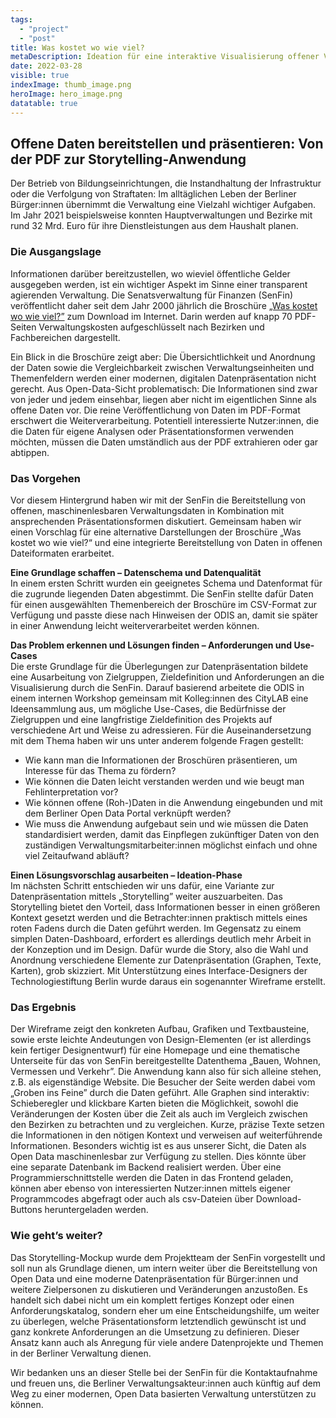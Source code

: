 ```yaml
---
tags:
  - "project"
  - "post"
title: Was kostet wo wie viel?
metaDescription: Ideation für eine interaktive Visualisierung offener Verwaltungsdaten
date: 2022-03-28
visible: true
indexImage: thumb_image.png
heroImage: hero_image.png
datatable: true
---
```


## Offene Daten bereitstellen und präsentieren: Von der PDF zur Storytelling-Anwendung

Der Betrieb von Bildungseinrichtungen, die Instandhaltung der Infrastruktur oder die Verfolgung von Straftaten: Im alltäglichen Leben der Berliner Bürger:innen übernimmt die Verwaltung eine Vielzahl wichtiger Aufgaben. Im Jahr 2021 beispielsweise konnten Hauptverwaltungen und Bezirke mit rund 32 Mrd. Euro für ihre Dienstleistungen aus dem Haushalt planen.

### Die Ausgangslage

Informationen darüber bereitzustellen, wo wieviel öffentliche Gelder ausgegeben werden, ist ein wichtiger Aspekt im Sinne einer transparent agierenden Verwaltung. Die Senatsverwaltung für Finanzen (SenFin) veröffentlicht daher seit dem Jahr 2000 jährlich die Broschüre [„Was kostet wo wie viel?”](https://www.berlin.de/sen/finanzen/haushalt/downloads/artikel.6347.php) zum Download im Internet. Darin werden auf knapp 70 PDF-Seiten Verwaltungskosten aufgeschlüsselt nach Bezirken und Fachbereichen dargestellt.

Ein Blick in die Broschüre zeigt aber: Die Übersichtlichkeit und Anordnung der Daten sowie die Vergleichbarkeit zwischen Verwaltungseinheiten und Themenfeldern werden einer modernen, digitalen Datenpräsentation nicht gerecht. Aus Open-Data-Sicht problematisch: Die Informationen sind zwar von jeder und jedem einsehbar, liegen aber nicht im eigentlichen Sinne als offene Daten vor. Die reine Veröffentlichung von Daten im PDF-Format erschwert die Weiterverarbeitung. Potentiell interessierte Nutzer:innen, die die Daten für eigene Analysen oder Präsentationsformen verwenden möchten, müssen die Daten umständlich aus der PDF extrahieren oder gar abtippen.


<a href="https://www.berlin.de/sen/finanzen/haushalt/downloads/wkwwv_hv_2017.pdf">
  <ImageSection
    src="broschüre.png"
    caption="Ausschnitt aus der PDF-Broschüre 'Was kostet wo wie viel?'"
  />
</a>

### Das Vorgehen

Vor diesem Hintergrund haben wir mit der SenFin die Bereitstellung von offenen, maschinenlesbaren Verwaltungsdaten in Kombination mit ansprechenden Präsentationsformen diskutiert. Gemeinsam haben wir einen Vorschlag für eine alternative Darstellungen der Broschüre „Was kostet wo wie viel?“ und eine integrierte Bereitstellung von Daten in offenen Dateiformaten erarbeitet.

**Eine Grundlage schaffen – Datenschema und Datenqualität**  
In einem ersten Schritt wurden ein geeignetes Schema und Datenformat für die zugrunde liegenden Daten abgestimmt. Die SenFin stellte dafür Daten für einen ausgewählten Themenbereich der Broschüre im CSV-Format zur Verfügung und passte diese nach Hinweisen der ODIS an, damit sie später in einer Anwendung leicht weiterverarbeitet werden können.

**Das Problem erkennen und Lösungen finden – Anforderungen und Use-Cases**  
Die erste Grundlage für die Überlegungen zur Datenpräsentation bildete eine Ausarbeitung von Zielgruppen, Zieldefinition und Anforderungen an die Visualisierung durch die SenFin. Darauf basierend arbeitete die ODIS in einem internen Workshop gemeinsam mit Kolleg:innen des CityLAB eine Ideensammlung aus, um mögliche Use-Cases, die Bedürfnisse der Zielgruppen und eine langfristige Zieldefinition des Projekts auf verschiedene Art und Weise zu adressieren. Für die Auseinandersetzung mit dem Thema haben wir uns unter anderem folgende Fragen gestellt:

- Wie kann man die Informationen der Broschüren präsentieren, um Interesse für das Thema zu fördern?
- Wie können die Daten leicht verstanden werden und wie beugt man Fehlinterpretation vor?
- Wie können offene (Roh-)Daten in die Anwendung eingebunden und mit dem Berliner Open Data Portal verknüpft werden?
- Wie muss die Anwendung aufgebaut sein und wie müssen die Daten standardisiert werden, damit das Einpflegen zukünftiger Daten von den zuständigen Verwaltungsmitarbeiter:innen möglichst einfach und ohne viel Zeitaufwand abläuft?

**Einen Lösungsvorschlag ausarbeiten – Ideation-Phase**  
Im nächsten Schritt entschieden wir uns dafür, eine Variante zur Datenpräsentation mittels „Storytelling” weiter auszuarbeiten. Das Storytelling bietet den Vorteil, dass Informationen besser in einen größeren Kontext gesetzt werden und die Betrachter:innen praktisch mittels eines roten Fadens durch die Daten geführt werden. Im Gegensatz zu einem simplen Daten-Dashboard, erfordert es allerdings deutlich mehr Arbeit in der Konzeption und im Design. Dafür wurde die Story, also die Wahl und Anordnung verschiedene Elemente zur Datenpräsentation (Graphen, Texte, Karten), grob skizziert. Mit Unterstützung eines Interface-Designers der Technologiestiftung Berlin wurde daraus ein sogenannter Wireframe erstellt.

### Das Ergebnis

Der Wireframe zeigt den konkreten Aufbau, Grafiken und Textbausteine, sowie erste leichte Andeutungen von Design-Elementen (er ist allerdings kein fertiger Designentwurf) für eine Homepage und eine thematische Unterseite für das von SenFin bereitgestellte Datenthema „Bauen, Wohnen, Vermessen und Verkehr”. Die Anwendung kann also für sich alleine stehen, z.B. als eigenständige Website. Die Besucher der Seite werden dabei vom „Groben ins Feine” durch die Daten geführt. Alle Graphen sind interaktiv: Schieberegler und klickbare Karten bieten die Möglichkeit, sowohl die Veränderungen der Kosten über die Zeit als auch im Vergleich zwischen den Bezirken zu betrachten und zu vergleichen. Kurze, präzise Texte setzen die Informationen in den nötigen Kontext und verweisen auf weiterführende Informationen.
Besonders wichtig ist es aus unserer Sicht, die Daten als Open Data maschinenlesbar zur Verfügung zu stellen. Dies könnte über eine separate Datenbank im Backend realisiert werden. Über eine Programmierschnittstelle werden die Daten in das Frontend geladen, können aber ebenso von interessierten Nutzer:innen mittels eigener Programmcodes abgefragt oder auch als csv-Dateien über Download-Buttons heruntergeladen werden.

<ImageSection
  src="wireframe2.png"
  caption="Ausschnitt aus dem Wireframe für die interaktiven Datenvisualisierungen"
/>

### Wie geht’s weiter?

Das Storytelling-Mockup wurde dem Projektteam der SenFin vorgestellt und soll nun als Grundlage dienen, um intern weiter über die Bereitstellung von Open Data und eine moderne Datenpräsentation für Bürger:innen und weitere Zielpersonen zu diskutieren und Veränderungen anzustoßen. Es handelt sich dabei nicht um ein komplett fertiges Konzept oder einen Anforderungskatalog, sondern eher um eine Entscheidungshilfe, um weiter zu überlegen, welche Präsentationsform letztendlich gewünscht ist und ganz konkrete Anforderungen an die Umsetzung zu definieren. Dieser Ansatz kann auch als Anregung für viele andere Datenprojekte und Themen in der Berliner Verwaltung dienen.

Wir bedanken uns an dieser Stelle bei der SenFin für die Kontaktaufnahme und freuen uns, die Berliner Verwaltungsakteur:innen auch künftig auf dem Weg zu einer modernen, Open Data basierten Verwaltung unterstützen zu können.
